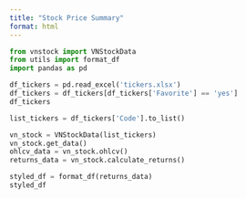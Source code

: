 ```yaml
---
title: "Stock Price Summary"
format: html
---
```


```python
from vnstock import VNStockData
from utils import format_df
import pandas as pd
```

```python
df_tickers = pd.read_excel('tickers.xlsx')
df_tickers = df_tickers[df_tickers['Favorite'] == 'yes']
df_tickers
```

```python
list_tickers = df_tickers['Code'].to_list()
```

```python
vn_stock = VNStockData(list_tickers)
vn_stock.get_data()
ohlcv_data = vn_stock.ohlcv()
returns_data = vn_stock.calculate_returns()
```

```python
styled_df = format_df(returns_data)
styled_df
```
